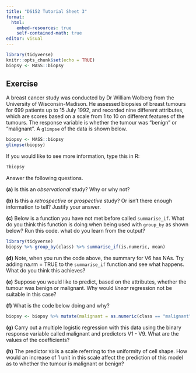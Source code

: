 ```yaml
---
title: "DS152 Tutorial Sheet 3"
format: 
  html:
    embed-resources: true
    self-contained-math: true
editor: visual
---
```


```r
library(tidyverse)
knitr::opts_chunk$set(echo = TRUE)
biopsy <- MASS::biopsy

```

## Exercise 

A breast cancer study was conducted by Dr William Wolberg from the University of Wisconsin-Madison. He assessed biopsies of breast tumours for 699 patients up to 15 July 1992, and recorded nine different attributes, which are scores based on a scale from 1 to 10 on different features of the tumours. The response variable is whether the tumour was "benign" or "malignant". A `glimpse` of the data is shown below.

```r
biopsy <- MASS::biopsy
glimpse(biopsy)
```

If you would like to see more information, type this in R:

```r
?biopsy
```

Answer the following questions.

**(a)** Is this an *observational* study? Why or why not?


**(b)** Is this a *retrospective* or *prospective* study? Or isn't there enough information to tell? Justify your answer.


**(c)** Below is a function you have not met before called `summarise_if`. What do you think this function is doing when being used with `group_by` as shown below? Run this code. what do you learn from the output?

```r
library(tidyverse)
biopsy %>% group_by(class) %>% summarise_if(is.numeric, mean)
```



**(d)** Note, when you run the code above, the summary for V6 has NAs. Try adding na.rm = TRUE to the `summarise_if` function and see what happens. What do you think this achieves? 


**(e)** Suppose you would like to predict, based on the attributes, whether the tumour was benign or malignant. Why would *linear* regression not be suitable in this case?


**(f)** What is the code below doing and why? 

```r
biopsy <- biopsy %>% mutate(malignant = as.numeric(class == "malignant"))
```


**(g)** Carry out a multiple logistic regression with this data using the binary response variable called malignant and predictors V1 - V9. What are the values of the coefficients?


**(h)** The predictor `V3` is a scale referring to the uniformity of cell shape. How would an increase of 1 unit in this scale affect the prediction of this model as to whether the tumour is malignant or benign?

